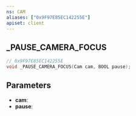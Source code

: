 ```yaml
---
ns: CAM
aliases: ["0x9F97E85EC142255E"]
apiset: client
---
```

## _PAUSE_CAMERA_FOCUS

```c
// 0x9F97E85EC142255E
void _PAUSE_CAMERA_FOCUS(Cam cam, BOOL pause);
```


## Parameters
* **cam**:
* **pause**:
